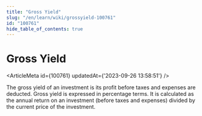 ```yaml
---
title: "Gross Yield"
slug: "/en/learn/wiki/grossyield-100761"
id: "100761"
hide_table_of_contents: true
---
```



# Gross Yield

<ArticleMeta id={100761} updatedAt={'2023-09-26 13:58:51'} />
<div className='border-solid border-b border-t-0 my-4 border-[var(--ifm-color-gray-300)]' />

The gross yield of an investment is its profit before taxes and expenses are deducted. Gross yield is expressed in percentage terms. It is calculated as the annual return on an investment (before taxes and expenses) divided by the current price of the investment.
